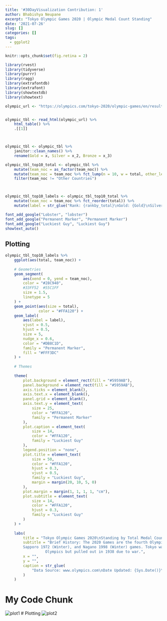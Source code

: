 ```yaml
---
title: '#30DayVisualization Contribution: 1'
author: Bhabishya Neupane
excerpt: "Tokyo Olympic Games 2020 | Olympic Medal Count Standing"
date: '2021-07-26'
slug: []
categories: []
tags:
  - ggplot2
---
```

```r
knitr::opts_chunk$set(fig.retina = 2)
```

```r
library(rvest)
library(tidyverse)
library(purrr)
library(ragg)
library(extrafontdb)
library(extrafont)
library(showtextdb)
library(showtext)
```

```r
olympic_url <- "https://olympics.com/tokyo-2020/olympic-games/en/results/all-sports/medal-standings.htm"


olympic_tbl <- read_html(olympic_url) %>% 
    html_table() %>% 
    .[[1]]



olympic_tbl <- olympic_tbl %>% 
    janitor::clean_names() %>% 
    rename(Gold = x, Silver = x_2, Bronze = x_3)
```


```r
olympic_tbl_top10_total <- olympic_tbl %>% 
    mutate(team_noc = as_factor(team_noc)) %>% 
    mutate(team_noc = team_noc %>% fct_lump(n = 10, w = total, other_level = "Other Countries")) %>% 
    filter(team_noc != "Other Countries")



olympic_tbl_top10_labels <- olympic_tbl_top10_total %>%
    mutate(team_noc = team_noc %>% fct_reorder(total)) %>% 
    mutate(label = str_glue("Rank: {rankby_total}\nGold: {Gold}\nSilver: {Silver}\nBronze: {Bronze}")) 
```

```r
font_add_google("Lobster", "lobster")
font_add_google("Permanent Marker", "Permanent Marker")
font_add_google("Luckiest Guy", "Luckiest Guy")
showtext_auto()
```

## Plotting

```r
olympic_tbl_top10_labels %>%
    ggplot(aes(total, team_noc)) +
    
    # Geometries
    geom_segment(
        aes(xend = 0, yend = team_noc),
        color = "#28C940",
        #33FF52  #55C1FF
        size = 1.5,
        linetype = 5
    ) +
    geom_point(aes(size = total),
               color = "#FFA120") +
    geom_label(
        aes(label = label),
        vjust = 0.5,
        hjust = 0.5,
        size = 5,
        nudge_x = 0.6,
        color = "#DB8C1D",
        family = "Permanent Marker",
        fill = "#FFF3DC"
    ) +
    
    # Themes
    
    theme(
        plot.background = element_rect(fill = "#5959AB"),
        panel.background = element_rect(fill = "#5959AB"),
        axis.ticks = element_blank(),
        axis.text.x = element_blank(),
        panel.grid = element_blank(),
        axis.text.y = element_text(
            size = 25,
            color = "#FFA120",
            family = "Permanent Marker"
        ),
        plot.caption = element_text(
            size = 14,
            color = "#FFA120",
            family = "Luckiest Guy"
        ),
        legend.position = "none",
        plot.title = element_text(
            size = 50,
            color = "#FFA120",
            hjust = 0.3,
            vjust = 0.5,
            family = "Luckiest Guy",
            margin = margin(20, 10, 5, 0)
        ),
        plot.margin = margin(1, 1, 1, 1, "cm"),
        plot.subtitle = element_text(
            size = 14,
            color = "#FFA120",
            hjust = 0.3,
            family = "Luckiest Guy"
        )
    ) +
    
    labs(
        title = "Tokyo Olympic Games 2020\nStanding by Total Medal Count",
        subtitle = "Brief History: The 2020 Games are the fourth Olympic Games to be held in Japan, following the Tokyo 1964 (Summer),
        Sapporo 1972 (Winter), and Nagano 1998 (Winter) games. Tokyo was to host the 1940 Summer
                  Olympics but pulled out in 1938 due to war.",
        x = "",
        y = "",
        caption = str_glue(
            "Data Source: www.olympics.com\nDate Updated: {Sys.Date()}\nGithub: nBhabish"
        )
    )

```

# My Code Chunk

![plot1](plot1.png) 
# Plotting
![plot2](plot2.png)

